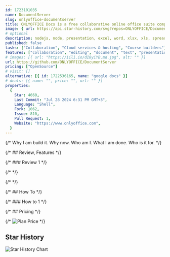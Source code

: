 ```yaml
---
id: 1723101035
name: DocumentServer
slug: onlyoffice-documentserver
title: ONLYOFFICE Docs is a free collaborative online office suite comprising viewers and editors for texts, spreadsheets and presentations, forms and PDF, fully compatible with Office Open XML formats: .docx, .xlsx, .pptx and enabling collaborative editing in real time.
image: { url: https://api.star-history.com/svg?repos=ONLYOFFICE/DocumentServer }
# optional
description: nodejs, node, presentation, excel, word, xlsx, xls, spreadsheet, collaboration, office, docx, node-js, pptx, collaborative, doc, ods, odp, odt, ppt, onlyoffice,  ,
published: false
tasks: ["Collaboration", "Cloud services & hosting", "Course builders"]
features: ["collaboration", "editing", "document", "text", "presentation", "spreadsheet", "office"]
# images: [{ url: "https://iili.io/dI8yiYB.md.jpg", alt: "" }]
url: https://github.com/ONLYOFFICE/DocumentServer
pricing: ["OpenSource"]
# visit: []
alternative: [{ id: 1722536165, name: "google docs" }]
# deals: [{ name: "", price: "", url: "" }]
properties:
  {
    Star: 4660,
    Last Commit: "Jul 28 2024 6:31 PM GMT+3",
    Language: "Shell",
    Fork: 1062,
    Issue: 810,
    Pull Request: 1,
    Website: "https://www.onlyoffice.com",
  }
---
```


{/* Why I am build it. Why now. Who am I. What I am done. Who is it for. */}

{/* ## Review, Features */}

{/* ### Review 1 */}

{/* <DetailYoutube videoId="" startTime={0} /> */}

{/* <Twitters ids=[] /> */}

{/* ## How To */}

{/* ### How to 1 */}

{/* ## Pricing */}

{/* <Img src="" alt="Plan Price" /> */}

## Star History

![Star History Chart](https://api.star-history.com/svg?repos=ONLYOFFICE/DocumentServer)
